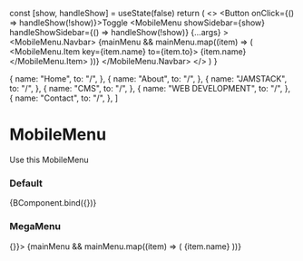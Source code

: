 
  const [show, handleShow] = useState(false)
  return (
    <>
      <Button onClick={() => handleShow(!show)}>Toggle</Button>
      <MobileMenu
        showSidebar={show}
        handleShowSidebar={() => handleShow(!show)}
        {...args}
      >
        <MobileMenu.Navbar>
          {mainMenu &&
            mainMenu.map((item) => (
              <MobileMenu.Item key={item.name} to={item.to}>
                {item.name}
              </MobileMenu.Item>
            ))}
        </MobileMenu.Navbar>
      </MobileMenu>
    </>
  )
}

  {
    name: "Home",
    to: "/",
  },
  {
    name: "About",
    to: "/",
  },
  {
    name: "JAMSTACK",
    to: "/",
  },
  {
    name: "CMS",
    to: "/",
  },
  {
    name: "WEB DEVELOPMENT",
    to: "/",
  },
  {
    name: "Contact",
    to: "/",
  },
]

<Meta title='components/MobileMenu' component={MobileMenu} />

# MobileMenu

Use this MobileMenu

<Props of={MobileMenu} />

### Default

<Preview>
  <Story name='Default'>{BComponent.bind({})}</Story>
</Preview>

### MegaMenu

<Preview>
  <Story name='MegaMenu'>
    <MobileMenu showSidebar handleShowSidebar={() => {}}>
      <MobileMenu.Navbar>
        {mainMenu &&
          mainMenu.map((item) => (
            <MobileMenu.Item key={item.name} to={item.to}>
              {item.name}
            </MobileMenu.Item>
          ))}
      </MobileMenu.Navbar>
    </MobileMenu>
  </Story>
</Preview>
